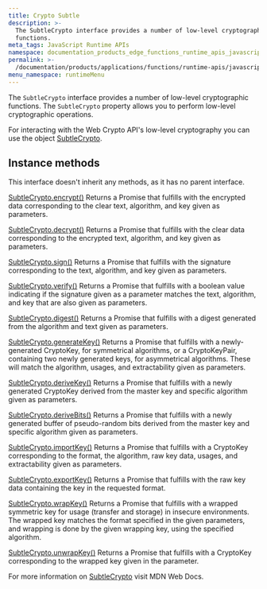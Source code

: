 ```yaml
---
title: Crypto Subtle
description: >-
  The SubtleCrypto interface provides a number of low-level cryptographic
  functions.
meta_tags: JavaScript Runtime APIs
namespace: documentation_products_edge_functions_runtime_apis_javascript_subtle_crypto
permalink: >-
  /documentation/products/applications/functions/runtime-apis/javascript/subtle-crypto/
menu_namespace: runtimeMenu
---
```


The `SubtleCrypto` interface provides a number of low-level cryptographic functions. The `SubtleCrypto` property allows you to perform low-level cryptographic operations.

For interacting with the Web Crypto API's low-level cryptography you can use the object [SubtleCrypto](https://developer.mozilla.org/en-US/docs/Web/API/SubtleCrypto).

## Instance methods

This interface doesn't inherit any methods, as it has no parent interface.

[SubtleCrypto.encrypt()](https://developer.mozilla.org/en-US/docs/Web/API/SubtleCrypto/encrypt)
Returns a Promise that fulfills with the encrypted data corresponding to the clear text, algorithm, and key given as parameters.

[SubtleCrypto.decrypt()](https://developer.mozilla.org/en-US/docs/Web/API/SubtleCrypto/decrypt)
Returns a Promise that fulfills with the clear data corresponding to the encrypted text, algorithm, and key given as parameters.

[SubtleCrypto.sign()](https://developer.mozilla.org/en-US/docs/Web/API/SubtleCrypto/sign)
Returns a Promise that fulfills with the signature corresponding to the text, algorithm, and key given as parameters.

[SubtleCrypto.verify()](https://developer.mozilla.org/en-US/docs/Web/API/SubtleCrypto/verify)
Returns a Promise that fulfills with a boolean value indicating if the signature given as a parameter matches the text, algorithm, and key that are also given as parameters.

[SubtleCrypto.digest()](https://developer.mozilla.org/en-US/docs/Web/API/SubtleCrypto/digest)
Returns a Promise that fulfills with a digest generated from the algorithm and text given as parameters.

[SubtleCrypto.generateKey()](https://developer.mozilla.org/en-US/docs/Web/API/SubtleCrypto/generateKey)
Returns a Promise that fulfills with a newly-generated CryptoKey, for symmetrical algorithms, or a CryptoKeyPair, containing two newly generated keys, for asymmetrical algorithms. These will match the algorithm, usages, and extractability given as parameters.

[SubtleCrypto.deriveKey()](https://developer.mozilla.org/en-US/docs/Web/API/SubtleCrypto/deriveKey)
Returns a Promise that fulfills with a newly generated CryptoKey derived from the master key and specific algorithm given as parameters.

[SubtleCrypto.deriveBits()](https://developer.mozilla.org/en-US/docs/Web/API/SubtleCrypto/deriveBits)
Returns a Promise that fulfills with a newly generated buffer of pseudo-random bits derived from the master key and specific algorithm given as parameters.

[SubtleCrypto.importKey()](https://developer.mozilla.org/en-US/docs/Web/API/SubtleCrypto/importKey)
Returns a Promise that fulfills with a CryptoKey corresponding to the format, the algorithm, raw key data, usages, and extractability given as parameters.

[SubtleCrypto.exportKey()](https://developer.mozilla.org/en-US/docs/Web/API/SubtleCrypto/exportKey)
Returns a Promise that fulfills with the raw key data containing the key in the requested format.

[SubtleCrypto.wrapKey()](https://developer.mozilla.org/en-US/docs/Web/API/SubtleCrypto/wrapKey)
Returns a Promise that fulfills with a wrapped symmetric key for usage (transfer and storage) in insecure environments. The wrapped key matches the format specified in the given parameters, and wrapping is done by the given wrapping key, using the specified algorithm.

[SubtleCrypto.unwrapKey()](https://developer.mozilla.org/en-US/docs/Web/API/SubtleCrypto/unwrapKey)
Returns a Promise that fulfills with a CryptoKey corresponding to the wrapped key given in the parameter.

For more information on [SubtleCrypto](https://developer.mozilla.org/en-US/docs/Web/API/SubtleCrypto) visit MDN Web Docs.




